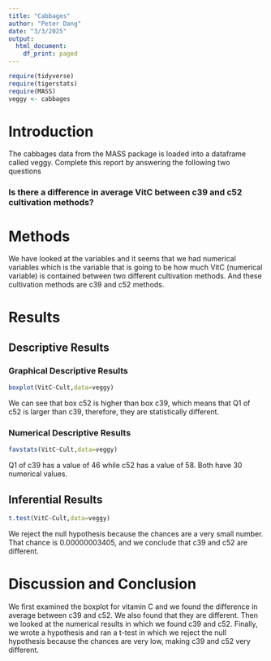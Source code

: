 ```yaml
---
title: "Cabbages"
author: "Peter Dang"
date: "3/3/2025"
output:
  html_document:
    df_print: paged
---
```


```r
require(tidyverse)
require(tigerstats)
require(MASS)
veggy <- cabbages
```

# Introduction

<!--In this section you explain what you are trying to show.  Where did the data come from?  What is the research or other question you are trying to answer?!-->
 The cabbages data from the MASS package is loaded into a dataframe called veggy. Complete this report by answering the following two questions  
 
### Is there a difference in average VitC between c39 and c52 cultivation methods? 



# Methods

<!--Decide on your methods:  use "variable analysis" or other appropriate descriptors.  Make sure to choose at least one graphical method and at least one numerical method.!-->

We have looked at the variables and it seems that we had numerical variables which is the variable that is going to be how much VitC (numerical variable) is contained between two different cultivation methods. And these cultivation methods are c39 and c52 methods.  

# Results

<!--Divide this section into two sub-sections:  One for your descriptive  results and one for your inferential results.!-->

## Descriptive Results

### Graphical Descriptive Results

<!--Graphical results here.  Make sure to show your code.  Provide appropriate labels for axes, giving units if possible, and provide a good title for the graph, too.  Use the graphical results to describe the patterns if any that exist in the data as focused toward the research question!-->

```r
boxplot(VitC~Cult,data=veggy)
```

We can see that box c52 is higher than box c39, which means that Q1 of c52 is larger than c39, therefore, they are statistically different. 

### Numerical Descriptive Results

<!--Numerical results go here. Use the numerical results to describe the patterns if any that exist in the data as focused toward the research question!-->

```r
favstats(VitC~Cult,data=veggy)
```

Q1 of c39 has a value of 46 while c52 has a value of 58. Both have 30 numerical values.

## Inferential Results

<!--State hypothesis clearly.  Make sure your discussion of the inferential test covers all the aspects that the test output produces, such as test statistic, p-value etc.  Make a decision about the null hypothesis, explain the assumptions on which the selected test/procedure was based, and why the chosen procedure satisfys the assumptions and is appropriate to answer the research question!-->

```r
t.test(VitC~Cult,data=veggy)
```

We reject the null hypothesis because the chances are a very small number. That chance is 0.00000003405, and we conclude that c39 and c52 are different. 

# Discussion and Conclusion

<!--Discussion and conclusion here.  If you found a relationship be sure to consider whether the relationship occurs because one of the variavbles causes the other, or whether they perhasps are related for some other reason.  Watch the chapter 6 videos from the GeorgeTown videos collection.!-->

We first examined the boxplot for vitamin C and we found the difference in average between c39 and c52. We also found that they are different. Then we looked at the numerical results in which we found c39 and c52. Finally, we wrote a hypothesis and ran a t-test in which we reject the null hypothesis because the chances are very low, making c39 and c52 very different. 

